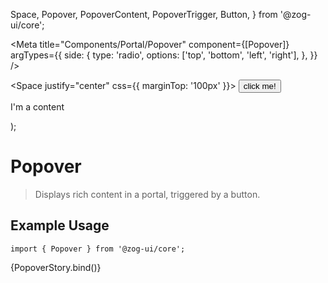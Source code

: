   Space,
  Popover,
  PopoverContent,
  PopoverTrigger,
  Button,
} from '@zog-ui/core';

<Meta
  title="Components/Portal/Popover"
  component={[Popover]}
  argTypes={{
    side: {
      type: 'radio',
      options: ['top', 'bottom', 'left', 'right'],
    },
  }}
/>

  <Space justify="center" css={{ marginTop: '100px' }}>
    <Popover>
      <PopoverTrigger>
        <Button intent="primary" size="md" variant="default">
          click me!
        </Button>
      </PopoverTrigger>
      <PopoverContent side={args.side}>
        <p>I'm a content</p>
      </PopoverContent>
    </Popover>
  </Space>
);

# Popover

> Displays rich content in a portal, triggered by a button.

## Example Usage

```tsx
import { Popover } from '@zog-ui/core';
```

<Canvas columns={2} withSource="close">
  <Story name="Popover">{PopoverStory.bind()}</Story>
</Canvas>

<ArgsTable of={Popover} />
